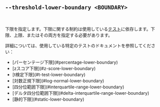 ## `--threshold-lower-boundary <BOUNDARY>`

<br />

下限を指定します。下限に関する制約は使用している[テスト][tests]に依存します。下限、上限、またはその両方を指定する必要があります。

詳細については、使用している特定のテストのドキュメントを参照してください：

<ul>
  <li>[パーセンテージ下限](#percentage-lower-boundary)</li>
  <li>[zスコア下限](#z-score-lower-boundary)</li>
  <li>[t検定下限](#t-test-lower-boundary)</li>
  <li>[対数正規下限](#log-normal-lower-boundary)</li>
  <li>[四分位範囲下限](#interquartile-range-lower-boundary)</li>
  <li>[デルタ四分位範囲下限](#delta-interquartile-range-lower-boundary)</li>
  <li>[静的下限](#static-lower-boundary)</li>
</ul>

[tests]: #--threshold-test-test